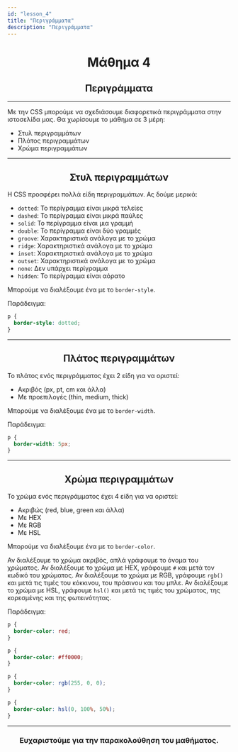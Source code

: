 ```yaml
---
id: "lesson_4"
title: "Περιγράμματα"
description: "Περιγράμματα"
---
```


<h1 style="text-align: center;"> Μάθημα 4 </h1>

<h2 style="text-align: center;"> Περιγράμματα </h2>

---

Με την CSS μπορούμε να σχεδιάσουμε διαφορετικά περιγράμματα στην ιστοσελίδα μας.
Θα χωρίσουμε το μάθημα σε 3 μέρη:
- Στυλ περιγραμμάτων
- Πλάτος περιγραμμάτων
- Χρώμα περιγραμμάτων

---

<h2 style="text-align: center;"> Στυλ περιγραμμάτων </h2>

Η CSS προσφέρει πολλά είδη περιγραμμάτων. Ας δούμε μερικά:

- ```dotted```: Το περίγραμμα είναι μικρά τελείες
- ```dashed```: Το περίγραμμα είναι μικρά παύλες
- ```solid```:  Το περίγραμμα είναι μια γραμμή
- ```double```: Το περίγραμμα είναι δύο γραμμές
- ```groove```: Χαρακτηριστικά ανάλογα με το χρώμα
- ```ridge```:  Χαρακτηριστικά ανάλογα με το χρώμα
- ```inset```:  Χαρακτηριστικά ανάλογα με το χρώμα
- ```outset```: Χαρακτηριστικά ανάλογα με το χρώμα
- ```none```:   Δεν υπάρχει περίγραμμα
- ```hidden```: Το περίγραμμα είναι αόρατο

Μπορούμε να διαλέξουμε ένα με το ```border-style```.

Παράδειγμα:


```CSS
p {
  border-style: dotted;
}
```

---

<h2 style="text-align: center;"> Πλάτος περιγραμμάτων </h2>

Το πλάτος ενός περιγράμματος έχει 2 είδη για να οριστεί:

- Ακριβός (px, pt, cm και άλλα)
- Με προεπιλογές (thin, medium, thick)

Μπορούμε να διαλέξουμε ένα με το ```border-width```.

Παράδειγμα:

```css
p {
  border-width: 5px;
}
```

---

<h2 style="text-align: center;"> Χρώμα περιγραμμάτων </h2>

Το χρώμα ενός περιγράμματος έχει 4 είδη για να οριστεί:

- Ακριβώς (red, blue, green και άλλα)
- Με HEX
- Με RGB
- Με HSL

Μπορούμε να διαλέξουμε ένα με το ```border-color```.

Αν διαλέξουμε το χρώμα ακριβός, απλά γράφουμε το όνομα του χρώματος.
Αν διαλέξουμε το χρώμα με HEX, γράφουμε ```#``` και μετά τον κωδικό του χρώματος.
Αν διαλέξουμε το χρώμα με RGB, γράφουμε ```rgb()``` και μετά τις τιμές του κόκκινου, του πράσινου και του μπλε.
Αν διαλέξουμε το χρώμα με HSL, γράφουμε ```hsl()``` και μετά τις τιμές του χρώματος, της κορεσμένης και της φωτεινότητας.

Παράδειγμα:

```css
p {
  border-color: red;
}
```

```css
p {
  border-color: #ff0000;
}
```

```css
p {
  border-color: rgb(255, 0, 0);
}
```

```css
p {
  border-color: hsl(0, 100%, 50%);
}
```

---

<h3 style="text-align: center;"> Ευχαριστούμε για την παρακολούθηση του μαθήματος. </h3>